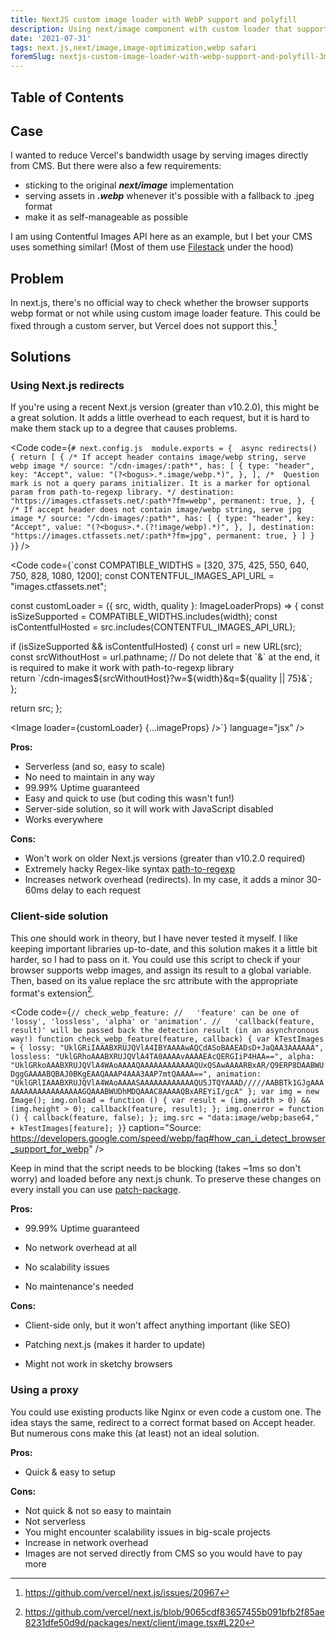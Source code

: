 ```yaml
---
title: NextJS custom image loader with WebP support and polyfill 
description: Using next/image component with custom loader that supports both webp and jpeg polyfill in Safari. Three possible solutions and example with Contentful API.
date: '2021-07-31'
tags: next.js,next/image,image-optimization,webp safari
foremSlug: nextjs-custom-image-loader-with-webp-support-and-polyfill-3m6h
---
```


## Table of Contents


## Case

I wanted to reduce Vercel's bandwidth usage by serving images directly from CMS. But there were also a few requirements:
- sticking to the original ***next/image*** implementation
- serving assets in ***.webp*** whenever it's possible with a fallback to .jpeg format
- make it as self-manageable as possible

I am using Contentful Images API here as an example, but I bet your CMS uses something similar! (Most of them use [Filestack](https://www.filestack.com/) under the hood)

## Problem

In next.js, there's no official way to check whether the browser supports webp format or not while using custom image loader feature. This could be fixed through a custom server, but Vercel does not support this.[^2]

## Solutions

### Using Next.js redirects

If you're using a recent Next.js version (greater than v10.2.0), this might be a great solution. It adds a little overhead to each request, but it is hard to make them stack up to a degree that causes problems.

<Code code={`# next.config.js 
module.exports = { 
  async redirects() {
    return [
      {
        /* If accept header contains image/webp string, serve webp image */
        source: "/cdn-images/:path*",
        has: [
          {
            type: "header",
            key: "Accept",
            value: "(?<bogus>.*.image/webp.*)",
          },
        ],
        /* 
        Question mark is not a query params initializer.
        It is a marker for optional param from path-to-regexp library.
        */
        destination: "https://images.ctfassets.net/:path*?fm=webp",
        permanent: true,
      },
      {
        /* If accept header does not contain image/webp string, serve jpg image */
        source: "/cdn-images/:path*",
        has: [
          {
            type: "header",
            key: "Accept",
            value: "(?<bogus>.*.(?!image/webp).*)",
          },
        ],
        destination: "https://images.ctfassets.net/:path*?fm=jpg",
        permanent: true,
      }
    ]
  }
}`} />

<Code code={`const COMPATIBLE_WIDTHS = [320, 375, 425, 550, 640, 750, 828, 1080, 1200]; 
const CONTENTFUL_IMAGES_API_URL = "images.ctfassets.net";  
  
const customLoader = ({ src, width, quality }: ImageLoaderProps) => {
  const isSizeSupported = COMPATIBLE_WIDTHS.includes(width);
  const isContentfulHosted = src.includes(CONTENTFUL_IMAGES_API_URL);
    
  if (isSizeSupported && isContentfulHosted) {
    const url = new URL(src);  
    const srcWithoutHost = url.pathname; 
    // Do not delete that \`&\` at the end, it is required to make it work with path-to-regexp library  
    return \`/cdn-images\${srcWithoutHost}?w=\${width}&q=\${quality || 75}&\`;  
  };  
  
  return src;
};
  
  
<Image loader={customLoader} {...imageProps} />`} language="jsx" />

**Pros:** 

- Serverless (and so, easy to scale)
- No need to maintain in any way
- 99.99% Uptime guaranteed
- Easy and quick to use (but coding this wasn't fun!)
- Server-side solution, so it will work with JavaScript disabled
- Works everywhere

**Cons:**

- Won't work on older Next.js versions (greater than v10.2.0 required)
- Extremely hacky Regex-like syntax [path-to-regexp](https://github.com/pillarjs/path-to-regexp)
- Increases network overhead (redirects). In my case, it adds a minor 30-60ms delay to each request

### Client-side solution

This one should work in theory, but I have never tested it myself. I like keeping important libraries up-to-date, and this solution makes it a little bit harder, so I had to pass on it. You could use this script to check if your browser supports webp images, and assign its result to a global variable. Then, based on its value replace the src attribute with the appropriate format's extension[^1]. 

<Code code={`// check_webp_feature:
//   'feature' can be one of 'lossy', 'lossless', 'alpha' or 'animation'.
//   'callback(feature, result)' will be passed back the detection result (in an asynchronous way!)
function check_webp_feature(feature, callback) {
    var kTestImages = {
        lossy: "UklGRiIAAABXRUJQVlA4IBYAAAAwAQCdASoBAAEADsD+JaQAA3AAAAAA",
        lossless: "UklGRhoAAABXRUJQVlA4TA0AAAAvAAAAEAcQERGIiP4HAA==",
        alpha: "UklGRkoAAABXRUJQVlA4WAoAAAAQAAAAAAAAAAAAQUxQSAwAAAARBxAR/Q9ERP8DAABWUDggGAAAABQBAJ0BKgEAAQAAAP4AAA3AAP7mtQAAAA==",
        animation: "UklGRlIAAABXRUJQVlA4WAoAAAASAAAAAAAAAAAAQU5JTQYAAAD/////AABBTk1GJgAAAAAAAAAAAAAAAAAAAGQAAABWUDhMDQAAAC8AAAAQBxAREYiI/gcA"
    };
    var img = new Image();
    img.onload = function () {
        var result = (img.width > 0) && (img.height > 0);
        callback(feature, result);
    };
    img.onerror = function () {
        callback(feature, false);
    };
    img.src = "data:image/webp;base64," + kTestImages[feature];
}`} caption="Source: https://developers.google.com/speed/webp/faq#how_can_i_detect_browser_support_for_webp" />


Keep in mind that the script needs to be blocking (takes ~1ms so don't worry) and loaded before any next.js chunk. To preserve these changes on every install you can use [patch-package](https://github.com/ds300/patch-package#readme).

**Pros:** 

- 99.99% Uptime guaranteed

- No network overhead at all

- No scalability issues

- No maintenance's needed

**Cons:**

- Client-side only, but it won't affect anything important (like SEO)

- Patching next.js (makes it harder to update)

- Might not work in sketchy browsers

### Using a proxy

You could use existing products like Nginx or even code a custom one. The idea stays the same, redirect to a correct format based on Accept header. But numerous cons make this (at least) not an ideal solution.

**Pros:** 
- Quick & easy to setup

**Cons:**
- Not quick & not so easy to maintain 
- Not serverless
- You might encounter scalability issues in big-scale projects
- Increase in network overhead
- Images are not served directly from CMS so you would have to pay more

[^1]: https://github.com/vercel/next.js/blob/9065cdf83657455b091bfb2f85ae8231dfe50d9d/packages/next/client/image.tsx#L220
[^2]: https://github.com/vercel/next.js/issues/20967